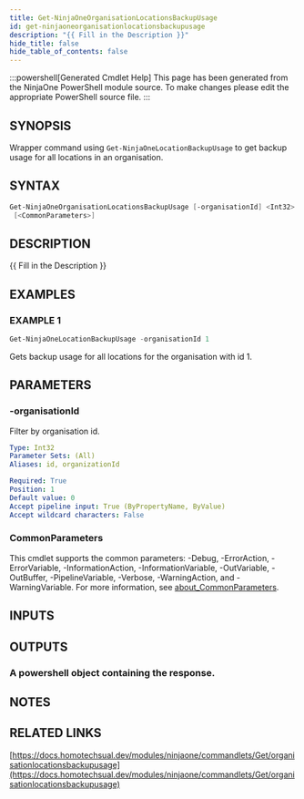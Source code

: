 ```yaml
---
title: Get-NinjaOneOrganisationLocationsBackupUsage
id: get-ninjaoneorganisationlocationsbackupusage
description: "{{ Fill in the Description }}"
hide_title: false
hide_table_of_contents: false
---
```


:::powershell[Generated Cmdlet Help]
This page has been generated from the NinjaOne PowerShell module source. To make changes please edit the appropriate PowerShell source file.
:::

## SYNOPSIS

Wrapper command using `Get-NinjaOneLocationBackupUsage` to get backup usage for all locations in an organisation.

## SYNTAX

```powershell
Get-NinjaOneOrganisationLocationsBackupUsage [-organisationId] <Int32> [-ProgressAction <ActionPreference>]
 [<CommonParameters>]
```

## DESCRIPTION

{{ Fill in the Description }}

## EXAMPLES

### EXAMPLE 1

```powershell
Get-NinjaOneLocationBackupUsage -organisationId 1
```

Gets backup usage for all locations for the organisation with id 1.

## PARAMETERS

### -organisationId

Filter by organisation id.

```yaml
Type: Int32
Parameter Sets: (All)
Aliases: id, organizationId

Required: True
Position: 1
Default value: 0
Accept pipeline input: True (ByPropertyName, ByValue)
Accept wildcard characters: False
```

### CommonParameters

This cmdlet supports the common parameters: -Debug, -ErrorAction, -ErrorVariable, -InformationAction, -InformationVariable, -OutVariable, -OutBuffer, -PipelineVariable, -Verbose, -WarningAction, and -WarningVariable. For more information, see [about_CommonParameters](http://go.microsoft.com/fwlink/?LinkID=113216).

## INPUTS


## OUTPUTS

### A powershell object containing the response.

## NOTES

## RELATED LINKS

[https://docs.homotechsual.dev/modules/ninjaone/commandlets/Get/organisationlocationsbackupusage](https://docs.homotechsual.dev/modules/ninjaone/commandlets/Get/organisationlocationsbackupusage)

